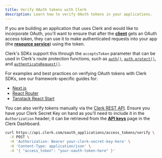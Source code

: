 ```yaml
---
title: Verify OAuth tokens with Clerk
description: Learn how to verify OAuth tokens in your applications.
---
```


If you are building an application that uses Clerk and would like to incorporate OAuth, you'll want to ensure that after the [**client**](/docs/guides/configure/auth-strategies/oauth/overview#key-terminology) gets an OAuth access token, they can use it to make authenticated requests into your app (the [**resource service**](/docs/guides/configure/auth-strategies/oauth/overview#key-terminology)) using the token.

<Include src="_partials/machine-token-pricing-callout" />

Clerk's SDKs support this through the `acceptsToken` parameter that can be used in Clerk's route protection functions, such as [`auth()`](/docs/references/nextjs/auth), [`auth.protect()`](/docs/references/nextjs/auth#auth-protect), and [`authenticateRequest()`](/docs/references/backend/authenticate-request).

For examples and best practices on verifying OAuth tokens with Clerk SDKs, see our framework-specific guides for:

- [Next.js](/docs/references/nextjs/verifying-oauth-access-tokens)
- [React Router](/docs/references/react-router/verifying-oauth-access-tokens)
- [Tanstack React Start](/docs/references/tanstack-react-start/verifying-oauth-access-tokens)

You can also verify tokens manually via the [Clerk REST API](https://clerk.com/docs/reference/backend-api/tag/OAuth-Access-Tokens#operation/verifyOAuthAccessToken). Ensure you have your Clerk Secret Key on hand as you'll need to include it in the `Authorization` header; it can be retrieved from the [**API keys**](https://dashboard.clerk.com/last-active?path=api-keys) page in the Clerk Dashboard.

```sh {{ filename: 'terminal' }}
curl https://api.clerk.com/oauth_applications/access_tokens/verify \
  -X POST \
  -H 'Authorization: Bearer your-clerk-secret-key-here' \
  -H 'Content-Type: application/json' \
  -d '{ "access_token": "your-oauth-token-here" }'
```
